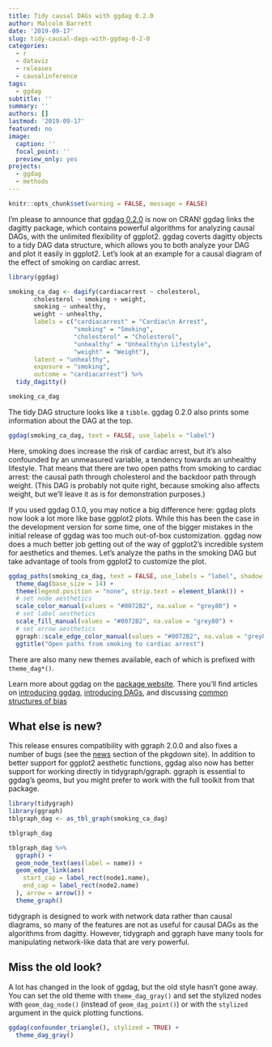 ```yaml
---
title: Tidy causal DAGs with ggdag 0.2.0
author: Malcolm Barrett
date: '2019-09-17'
slug: tidy-causal-dags-with-ggdag-0-2-0
categories:
  - r
  - dataviz
  - releases
  - causalinference
tags:
  - ggdag
subtitle: ''
summary: ''
authors: []
lastmod: '2019-09-17'
featured: no
image:
  caption: ''
  focal_point: ''
  preview_only: yes
projects: 
  - ggdag
  - methods
---
```


```r
knitr::opts_chunk$set(warning = FALSE, message = FALSE)
```


I'm please to announce that [ggdag 0.2.0](https://ggdag.malco.io/) is now on CRAN! ggdag links the dagitty package, which contains powerful algorithms for analyzing causal DAGs, with the unlimited flexibility of ggplot2. ggdag coverts dagitty objects to a tidy DAG data structure, which allows you to both analyze your DAG and plot it easily in ggplot2. Let's look at an example for a causal diagram of the effect of smoking on cardiac arrest.

```r
library(ggdag)
```


```r
smoking_ca_dag <- dagify(cardiacarrest ~ cholesterol,
       cholesterol ~ smoking + weight,
       smoking ~ unhealthy,
       weight ~ unhealthy,
       labels = c("cardiacarrest" = "Cardiac\n Arrest", 
                  "smoking" = "Smoking",
                  "cholesterol" = "Cholesterol",
                  "unhealthy" = "Unhealthy\n Lifestyle",
                  "weight" = "Weight"),
       latent = "unhealthy",
       exposure = "smoking",
       outcome = "cardiacarrest") %>% 
  tidy_dagitty()

smoking_ca_dag
```

The tidy DAG structure looks like a `tibble`. ggdag 0.2.0 also prints some information about the DAG at the top.

```r
ggdag(smoking_ca_dag, text = FALSE, use_labels = "label")
```

Here, smoking does increase the risk of cardiac arrest, but it's also confounded by an unmeasured variable, a tendency towards an unhealthy lifestyle. That means that there are two open paths from smoking to cardiac arrest: the causal path through cholesterol and the backdoor path through weight. (This DAG is probably not quite right, because smoking also affects weight, but we'll leave it as is for demonstration purposes.)

If you used ggdag 0.1.0, you may notice a big difference here: ggdag plots now look a lot more like base ggplot2 plots. While this has been the case in the development version for some time, one of the bigger mistakes in the initial release of ggdag was too much out-of-box customization. ggdag now does a much better job getting out of the way of ggplot2's incredible system for aesthetics and themes. Let's analyze the paths in the smoking DAG but take advantage of tools from ggplot2 to customize the plot.

```r
ggdag_paths(smoking_ca_dag, text = FALSE, use_labels = "label", shadow = TRUE) +
  theme_dag(base_size = 14) +
  theme(legend.position = "none", strip.text = element_blank()) + 
  # set node aesthetics
  scale_color_manual(values = "#0072B2", na.value = "grey80") + 
  # set label aesthetics
  scale_fill_manual(values = "#0072B2", na.value = "grey80") + 
  # set arrow aesthetics
  ggraph::scale_edge_color_manual(values = "#0072B2", na.value = "grey80") +
  ggtitle("Open paths from smoking to cardiac arrest")
```

There are also many new themes available, each of which is prefixed with `theme_dag*()`.

Learn more about ggdag on the [package website](https://ggdag.malco.io/). There you'll find articles on [introducing ggdag](https://ggdag.malco.io/articles/intro-to-ggdag.html), [introducing DAGs](https://ggdag.malco.io/articles/intro-to-dags.html), and discussing [common structures of bias](https://ggdag.malco.io/articles/bias-structures.html)

## What else is new?

This release ensures compatibility with ggraph 2.0.0 and also fixes a number of bugs (see the [news](https://ggdag.malco.io/news/index.html) section of the pkgdown site). In addition to better support for ggplot2 aesthetic functions, ggdag also now has better support for working directly in tidygraph/ggraph. ggraph is essential to ggdag's geoms, but you might prefer to work with the full toolkit from that package.

```r
library(tidygraph)
library(ggraph)
tblgraph_dag <- as_tbl_graph(smoking_ca_dag)

tblgraph_dag
```

```r
tblgraph_dag %>% 
  ggraph() +
  geom_node_text(aes(label = name)) + 
  geom_edge_link(aes(
    start_cap = label_rect(node1.name),
    end_cap = label_rect(node2.name)
  ), arrow = arrow()) +
  theme_graph()
```

tidygraph is designed to work with network data rather than causal diagrams, so many of the features are not as useful for causal DAGs as the algorithms from dagitty. However, tidygraph and ggraph have many tools for manipulating network-like data that are very powerful.

## Miss the old look?

A lot has changed in the look of ggdag, but the old style hasn't gone away. You can set the old theme with `theme_dag_gray()` and set the stylized nodes with `geom_dag_node()` (instead of `geom_dag_point()`) or with the `stylized` argument in the quick plotting functions.

```r
ggdag(confounder_triangle(), stylized = TRUE) +
  theme_dag_gray()
```